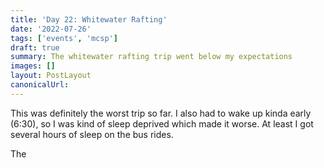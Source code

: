 ```yaml
---
title: 'Day 22: Whitewater Rafting'
date: '2022-07-26'
tags: ['events', 'mcsp']
draft: true
summary: The whitewater rafting trip went below my expectations
images: []
layout: PostLayout
canonicalUrl:
---
```


This was definitely the worst trip so far. I also had to wake up kinda early (6:30), so I was kind of sleep deprived which made it worse. At least I got several hours of sleep on the bus rides.

The
